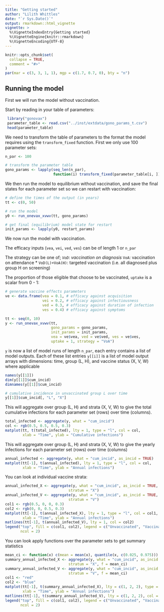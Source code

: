 ```yaml
---
title: "Getting started"
author: "Lilith Whittles"
date: "`r Sys.Date()`"
output: rmarkdown::html_vignette
vignette: >
  %\VignetteIndexEntry{Getting started}
  %\VignetteEngine{knitr::rmarkdown}
  %\VignetteEncoding{UTF-8}
---
```


```r
knitr::opts_chunk$set(
  collapse = TRUE,
  comment = "#>"
)
par(mar = c(3, 3, 1, 1), mgp = c(1.7, 0.7, 0), bty = "n")
```


## Running the model
First we will run the model without vaccination.

Start by reading in your table of parameters:
```r
 library("gonovax")
 parameter_table <- read.csv("../inst/extdata/gono_params_t.csv")
 head(parameter_table)
```

We need to transform the table of parameters to the format the model requires
using the `transform_fixed` function. First we only use 100 parameter sets:
```r
n_par <- 100

# transform the parameter table
gono_params <- lapply(seq_len(n_par),
                      function(i) transform_fixed(parameter_table[i, ]))
```

We then run the model to equilibrium without vaccination, and save the final states for each parameter set so we can restart with vaccination:
```r
# define the times of the output (in years)
tt <- c(0, 50)

# run the model
y0 <- run_onevax_xvwv(tt, gono_params)

# get final (equilibrium) model state for restart
init_params <- lapply(y0, restart_params)
```

We now run the model with vaccination.

The efficacy inputs (`vea`, `vei`, `ved`, `ves`) can be of length 1 or `n_par`

The strategy can be one of;
*`VoD`: vaccination on diagnosis
*`VoA`: vaccination on attendance
* `VoD(L)+VoA(H)`: targeted vaccination (i.e. all diagnosed plus group H on screening)

The proportion of those eligible that choose to be vaccinated, `uptake` is a
scalar from 0 - 1:

```r
# generate vaccine effects parameters
ve <- data.frame(vea = 0.1, # efficacy against acquisition
                 vei = 0.2, # efficacy against infectiousness
                 ved = 0.3, # efficacy against duration of infection
                 ves = 0.4) # efficacy against symptoms

tt <- seq(0, 10)
y <- run_onevax_xvwv(tt,
                     gono_params = gono_params,
                     init_params = init_params, 
                     vea = ve$vea, ved = ve$ved, ves = ve$ves,
                     uptake = 1, strategy = "VoA")

```

`y` is now a list of model runs of length `n_par`, each entry contains a list of
model outputs. Each of these list entries `y[[i]]` is a list of model output
arrays with dimensions: time, group (L, H), and vaccine status (X, V, W)
where applicable

```r
names(y[[1]])
dim(y[[1]]$cum_incid)
dimnames(y[[1]]$cum_incid)

# cumulative incidence in unvaccinated group L over time
y[[1]]$cum_incid[, "L", "X"]
```


This will aggregate over group (L, H) and strata (X, V, W) to give the total
cumulative infections for each parameter set (rows) over time (columns).

```r
total_infected <- aggregate(y, what = "cum_incid")
col <- rgb(0.5, 0.5, 0.5, 0.3)
matplot(tt, t(total_infected), lty = 1, type = "l", col = col,
        xlab = "Time", ylab = "Cumulative infections")
```

This will aggregate over group (L, H) and strata (X, V, W) to give the yearly
infections for each parameter set (rows) over time (columns) 

```r
annual_infected <- aggregate(y, what = "cum_incid", as_incid = TRUE)
matplot(tt[-1], t(annual_infected), lty = 1, type = "l", col = col,
        xlab = "Time", ylab = "Annual infections")
```

You can look at individual vaccine strata:

```r
annual_infected_X <- aggregate(y, what = "cum_incid", as_incid = TRUE,
                             stratum = "X")
annual_infected_V <- aggregate(y, what = "cum_incid", as_incid = TRUE,
                             stratum = "V")
col1 <- rgb(0.5, 0, 0, 0.3)
col2 <- rgb(0, 0, 0.5, 0.3)
matplot(tt[-1], t(annual_infected_X), lty = 1, type = "l", col = col1,
        xlab = "Time", ylab = "Annual infections")
matlines(tt[-1], t(annual_infected_V), lty = 1, col = col2)
legend("top", fill = c(col1, col2), legend = c("Unvaccinated", "Vaccinated"),
       ncol = 2)
```
You can look apply functions over the parameter sets to get summary statistics

```r
mean_ci <- function(x) c(mean = mean(x), quantile(x, c(0.025, 0.975)))
summary_annual_infected_X <- aggregate(y, what = "cum_incid", as_incid = TRUE,
                             stratum = "X", f = mean_ci)
summary_annual_infected_V <- aggregate(y, what = "cum_incid", as_incid = TRUE,
                             stratum = "V", f = mean_ci)
col1 <- "red"
col2 <- "blue"
matplot(tt[-1], t(summary_annual_infected_X), lty = c(1, 2, 2), type = "l", col = col1,
        xlab = "Time", ylab = "Annual infections")
matlines(tt[-1], t(summary_annual_infected_V), lty = c(1, 2, 2), col = col2)
legend("top", fill = c(col1, col2), legend = c("Unvaccinated", "Vaccinated"),
       ncol = 2)
```